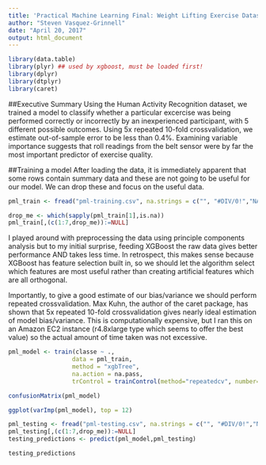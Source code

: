 ```yaml
---
title: 'Practical Machine Learning Final: Weight Lifting Exercise Dataset'
author: "Steven Vasquez-Grinnell"
date: "April 20, 2017"
output: html_document
---
```


```r
library(data.table)
library(plyr) ## used by xgboost, must be loaded first!
library(dplyr)
library(dtplyr)
library(caret)
```
##Executive Summary
Using the Human Activity Recognition dataset, we trained a model to classify whether a particular excercise was being performed correctly or incorrectly by an inexperienced participant, with 5 different possible outcomes. Using 5x repeated 10-fold crossvalidation, we estimate out-of-sample error to be less than 0.4%. Examining variable importance suggests that roll readings from the belt sensor were by far the most important predictor of exercise quality.

##Training a model
After loading the data, it is immediately apparent that some rows contain summary data and these are not going to be useful for our model. We can drop these and focus on the useful data.
```r
pml_train <- fread("pml-training.csv", na.strings = c("", "#DIV/0!","NA"))

drop_me <- which(sapply(pml_train[1],is.na))
pml_train[,(c(1:7,drop_me)):=NULL]
```

I played around with preprocessing the data using principle components analysis but to my initial surprise, feeding XGBoost the raw data gives better performance AND takes less time. In retrospect, this makes sense because XGBoost has feature selection built in, so we should let the algorithm select which features are most useful rather than creating artificial features which are all orthogonal. 

Importantly, to give a good estimate of our bias/variance we should perform repeated crossvalidation. Max Kuhn, the author of the caret package, has shown that 5x repeated 10-fold crossvalidation gives nearly ideal estimation of model bias/variance. This is computationally expensive, but I ran this on an Amazon EC2 instance (r4.8xlarge type which seems to offer the best value) so the actual amount of time taken was not excessive.

```r
pml_model <- train(classe ~ .,
                  data = pml_train, 
                  method = "xgbTree", 
                  na.action = na.pass, 
                  trControl = trainControl(method="repeatedcv", number=10, repeats = 5))
```

```r
confusionMatrix(pml_model)
```

```r
ggplot(varImp(pml_model), top = 12)
```

```r
pml_testing <- fread("pml-testing.csv", na.strings = c("", "#DIV/0!","NA"))
pml_testing[,(c(1:7,drop_me)):=NULL]
testing_predictions <- predict(pml_model,pml_testing)

testing_predictions
```